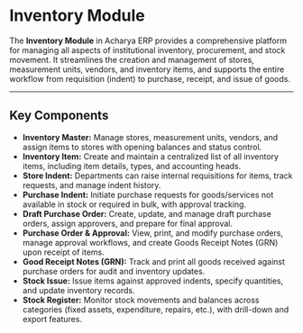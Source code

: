 # Inventory Module

The **Inventory Module** in Acharya ERP provides a comprehensive platform for managing all aspects of institutional inventory, procurement, and stock movement. It streamlines the creation and management of stores, measurement units, vendors, and inventory items, and supports the entire workflow from requisition (indent) to purchase, receipt, and issue of goods.

---

## Key Components

- **Inventory Master:** Manage stores, measurement units, vendors, and assign items to stores with opening balances and status control.
- **Inventory Item:** Create and maintain a centralized list of all inventory items, including item details, types, and accounting heads.
- **Store Indent:** Departments can raise internal requisitions for items, track requests, and manage indent history.
- **Purchase Indent:** Initiate purchase requests for goods/services not available in stock or required in bulk, with approval tracking.
- **Draft Purchase Order:** Create, update, and manage draft purchase orders, assign approvers, and prepare for final approval.
- **Purchase Order & Approval:** View, print, and modify purchase orders, manage approval workflows, and create Goods Receipt Notes (GRN) upon receipt of items.
- **Good Receipt Notes (GRN):** Track and print all goods received against purchase orders for audit and inventory updates.
- **Stock Issue:** Issue items against approved indents, specify quantities, and update inventory records.
- **Stock Register:** Monitor stock movements and balances across categories (fixed assets, expenditure, repairs, etc.), with drill-down and export features.
